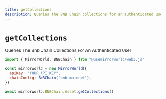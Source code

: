 ```yaml
---
title: getCollections
description: Queries the BNB Chain collections for an authenticated user
---
```


# `getCollections`

Queries The Bnb Chain Collections For An Authenticated User

```js
import { MirrorWorld, BNBChain } from "@usemirrorworld/web3.js"

const mirrorworld = new MirrorWorld({
  apiKey: "YOUR_API_KEY",
  chainConfig: BNBChain("bnb-mainnet"),
})

await mirrorworld.BNBChain.Asset.getCollections()
```
